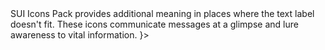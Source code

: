 


<Meta title="SUI/Icons Pack" />

<Unstyled>
	<Page.Tabs
		title="Icons Pack"
		subtitle={
			<>SUI Icons Pack provides additional meaning in places where the text label doesn't fit. These icons communicate messages at a glimpse and lure awareness to vital information.</>
		}>
		<div id="usage" label="Usage">
			<Usage />
		</div>
		<div id="code" label="Code">
			<Code />
		</div>
		<div id="examples" label="Examples">
			<Examples />
		</div>
		<div id="license" label="License">
			<License />
		</div>
	</Page.Tabs>
</Unstyled>
